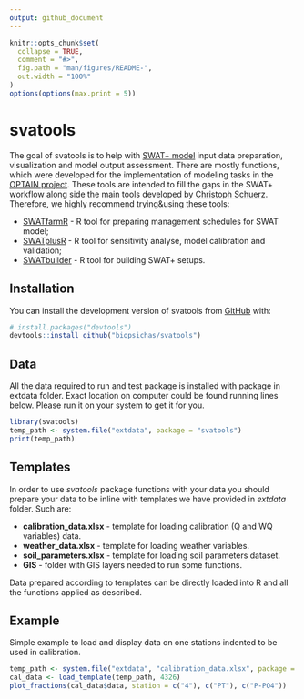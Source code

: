```yaml
---
output: github_document
---
```


<!-- README.md is generated from README.Rmd. Please edit that file -->

```r
knitr::opts_chunk$set(
  collapse = TRUE,
  comment = "#>",
  fig.path = "man/figures/README-",
  out.width = "100%"
)
options(options(max.print = 5))
```

# svatools

<!-- badges: start -->
<!-- badges: end -->

The goal of svatools is to help with [SWAT+ model](https://swat.tamu.edu/software/plus/) input data preparation, visualization and model output assessment. There are mostly functions, which were developed for the implementation of modeling tasks in the [OPTAIN project](https://www.optain.eu/). These tools are intended to fill the gaps in the SWAT+ workflow along side the main tools developed by [Christoph Schuerz](https://www.ufz.de/index.php?en=49467). Therefore, we highly recommend trying&using these tools:

- [SWATfarmR](http://chrisschuerz.github.io/SWATfarmR/) - R tool for preparing management schedules for SWAT model;
- [SWATplusR](https://chrisschuerz.github.io/SWATplusR/articles/SWATplusR.html) - R tool for sensitivity analyse, model calibration and validation;
- [SWATbuilder](https://git.ufz.de/users/sign_in) - R tool for building SWAT+ setups. 

## Installation

You can install the development version of svatools from [GitHub](https://github.com/) with:

``` r
# install.packages("devtools")
devtools::install_github("biopsichas/svatools")
```

## Data

All the data required to run and test package is installed with package in extdata folder. Exact location on computer could be found running lines below. Please run it on your system to get it for you.   

```r
library(svatools)
temp_path <- system.file("extdata", package = "svatools")
print(temp_path)
```

## Templates

In order to use *svatools* package functions with your data you should prepare your data to be inline with templates we have provided in *extdata* folder. Such are:

- **calibration_data.xlsx** - template for loading calibration (Q and WQ variables) data.
- **weather_data.xlsx** - template for loading weather variables.
- **soil_parameters.xlsx** - template for loading soil parameters dataset. 
- **GIS** - folder with GIS layers needed to run some functions.

Data prepared according to templates can be directly loaded into R and all the functions applied as described. 

## Example

Simple example to load and display data on one stations indented to be used in calibration. 

```r
temp_path <- system.file("extdata", "calibration_data.xlsx", package = "svatools")
cal_data <- load_template(temp_path, 4326)
plot_fractions(cal_data$data, station = c("4"), c("PT"), c("P-PO4"))
```



